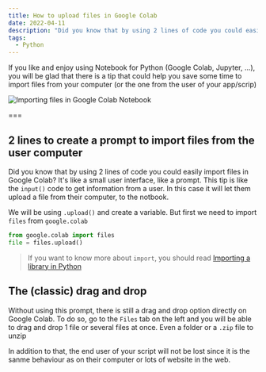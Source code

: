 ```yaml
---
title: How to upload files in Google Colab
date: 2022-04-11
description: "Did you know that by using 2 lines of code you could easily import files in Google Colab? And other files related tips"
tags:
  - Python
---
```


If you like and enjoy using Notebook for Python (Google Colab, Jupyter, ...), you will be glad that there is a tip that could help you save some time to import files from your computer (or the one from the user of your app/scrip)

![Importing files in Google Colab Notebook](content/posts/how-to-import-files-google-colab/import-files-google-colab.gif)

===

## 2 lines to create a prompt to import files from the user computer

Did you know that by using 2 lines of code you could easily import files in Google Colab? It's like a small user interface, like a prompt. This tip is like the `input()` code to get information from a user. In this case it will let them upload a file from their computer, to the notbook.

We will be using `.upload()` and create a variable. But first we need to import `files` from `google.colab`

```python
from google.colab import files
file = files.upload()
```

> If you want to know more about `import`, you should read [Importing a library in Python](/how-to-import-libraries-python)

## The (classic) drag and drop

Without using this prompt, there is still a drag and drop option directly on Google Colab. To do so, go to the `Files` tab on the left and you will be able to drag and drop 1 file or several files at once. Even a folder or a `.zip` file to unzip

In addition to that, the end user of your script will not be lost since it is the sanme behaviour as on their computer or lots of website in the web.